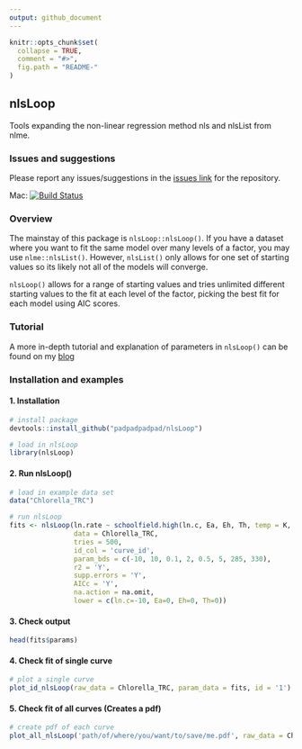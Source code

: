 ```yaml
---
output: github_document
---
```


<!-- README.md is generated from README.Rmd. Please edit that file -->

```r
knitr::opts_chunk$set(
  collapse = TRUE,
  comment = "#>",
  fig.path = "README-"
)
```

## nlsLoop

Tools expanding the non-linear regression method nls and nlsList from nlme.

### Issues and suggestions

Please report any issues/suggestions in the [issues link](https://github.com/padpadpadpad/nlsLoop/issues) for the repository.

Mac: [![Build Status](https://travis-ci.org/padpadpadpad/nlsLoop.svg?branch=master)](https://travis-ci.org/padpadpadpad/nlsLoop)

### Overview

The mainstay of this package is `nlsLoop::nlsLoop()`. If you have a dataset where you want to fit the same model over many levels of a factor, you may use `nlme::nlsList()`. However, `nlsList()` only allows for one set of starting values so its likely not all of the models will converge.

`nlsLoop()` allows for a range of starting values and tries unlimited different starting values to the fit at each level of the factor, picking the best fit for each model using AIC scores.

### Tutorial

A more in-depth tutorial and explanation of parameters in `nlsLoop()` can be found on my [blog](http://padpadpadpad.github.io/2016-09-08-nlsLoop/)

### Installation and examples

#### 1. Installation

```r
# install package
devtools::install_github("padpadpadpad/nlsLoop")

# load in nlsLoop
library(nlsLoop)

```

#### 2. Run nlsLoop()

```r
# load in example data set
data("Chlorella_TRC")

# run nlsLoop
fits <- nlsLoop(ln.rate ~ schoolfield.high(ln.c, Ea, Eh, Th, temp = K, Tc = 20),
                data = Chlorella_TRC,
                tries = 500,
                id_col = 'curve_id',
                param_bds = c(-10, 10, 0.1, 2, 0.5, 5, 285, 330),
                r2 = 'Y',
                supp.errors = 'Y',
                AICc = 'Y',
                na.action = na.omit,
                lower = c(ln.c=-10, Ea=0, Eh=0, Th=0))
```

#### 3. Check output

```r
head(fits$params)
```

#### 4. Check fit of single curve

```r
# plot a single curve
plot_id_nlsLoop(raw_data = Chlorella_TRC, param_data = fits, id = '1')
```

#### 5. Check fit of all curves (Creates a pdf)

```r
# create pdf of each curve
plot_all_nlsLoop('path/of/where/you/want/to/save/me.pdf', raw_data = Chlorella_TRC, param_data = fits)
```




